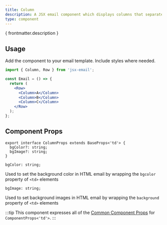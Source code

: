 ```yaml
---
title: Column
description: A JSX email component which displays columns that separate content bounaries vertically
type: component
---
```


<p>{ frontmatter.description }</p>

<Install type={frontmatter.type}/>

## Usage

Add the component to your email template. Include styles where needed.

```jsx
import { Column, Row } from 'jsx-email';

const Email = () => {
  return (
    <Row>
      <Column>A</Column>
      <Column>B</Column>
      <Column>C</Column>
    </Row>
  );
};
```

## Component Props

```tsx
export interface ColumnProps extends BaseProps<'td'> {
  bgColor?: string;
  bgImage?: string;
}
```

```tsx
bgColor: string;
```

Used to set the background color in HTML email by wrapping the `bgcolor` property of `<td>` elements

```tsx
bgImage: string;
```

Used to set background images in HTML email by wrapping the `background` property of `<td>` elements

:::tip
This component expresses all of the [Common Component Props](https://react.dev/reference/react-dom/components/common) for `ComponentProps<'td'>`.
:::
